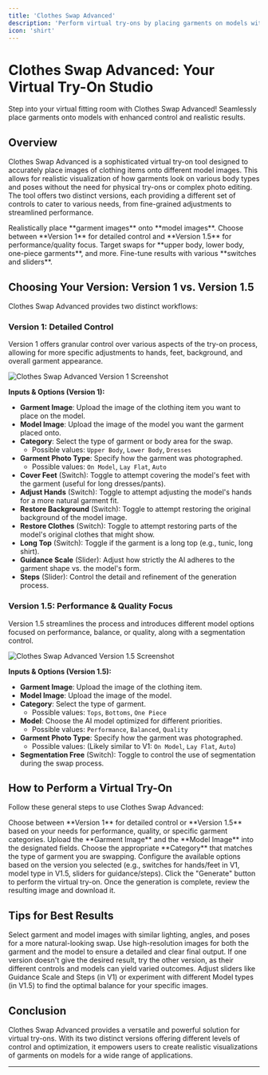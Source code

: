 ```yaml
---
title: 'Clothes Swap Advanced'
description: 'Perform virtual try-ons by placing garments on models with advanced controls'
icon: 'shirt'
---
```


# Clothes Swap Advanced: Your Virtual Try-On Studio

<Tip>
  Step into your virtual fitting room with Clothes Swap Advanced! Seamlessly place garments onto models with enhanced control and realistic results.
</Tip>

## Overview

Clothes Swap Advanced is a sophisticated virtual try-on tool designed to accurately place images of clothing items onto different model images. This allows for realistic visualization of how garments look on various body types and poses without the need for physical try-ons or complex photo editing. The tool offers two distinct versions, each providing a different set of controls to cater to various needs, from fine-grained adjustments to streamlined performance.

<CardGroup cols={2}>
  <Card title="Virtual Try-On" icon="shirt">
    Realistically place **garment images** onto **model images**.
  </Card>
  <Card title="Two Versions" icon="code-branch">
    Choose between **Version 1** for detailed control and **Version 1.5** for performance/quality focus.
  </Card>
  <Card title="Category Specific Swaps" icon="list-ul">
    Target swaps for **upper body, lower body, one-piece garments**, and more.
  </Card>
  <Card title="Customizable Outputs" icon="sliders">
    Fine-tune results with various **switches and sliders**.
  </Card>
</CardGroup>

## Choosing Your Version: Version 1 vs. Version 1.5

Clothes Swap Advanced provides two distinct workflows:

### Version 1: Detailed Control

Version 1 offers granular control over various aspects of the try-on process, allowing for more specific adjustments to hands, feet, background, and overall garment appearance.

<Frame>
  <img src="https://pixiomedia.nyc3.digitaloceanspaces.com/docs/Screenshot%202025-05-13%20153914.png" alt="Clothes Swap Advanced Version 1 Screenshot" />
</Frame>

**Inputs & Options (Version 1):**

*   **Garment Image**: Upload the image of the clothing item you want to place on the model.
*   **Model Image**: Upload the image of the model you want the garment placed onto.
*   **Category**: Select the type of garment or body area for the swap.
    *   Possible values: `Upper Body`, `Lower Body`, `Dresses`
*   **Garment Photo Type**: Specify how the garment was photographed.
    *   Possible values: `On Model`, `Lay Flat`, `Auto`
*   **Cover Feet** (Switch): Toggle to attempt covering the model's feet with the garment (useful for long dresses/pants).
*   **Adjust Hands** (Switch): Toggle to attempt adjusting the model's hands for a more natural garment fit.
*   **Restore Background** (Switch): Toggle to attempt restoring the original background of the model image.
*   **Restore Clothes** (Switch): Toggle to attempt restoring parts of the model's original clothes that might show.
*   **Long Top** (Switch): Toggle if the garment is a long top (e.g., tunic, long shirt).
*   **Guidance Scale** (Slider): Adjust how strictly the AI adheres to the garment shape vs. the model's form.
*   **Steps** (Slider): Control the detail and refinement of the generation process.

### Version 1.5: Performance & Quality Focus

Version 1.5 streamlines the process and introduces different model options focused on performance, balance, or quality, along with a segmentation control.

<Frame>
  <img src="https://pixiomedia.nyc3.digitaloceanspaces.com/docs/Screenshot%202025-05-13%20153929.png" alt="Clothes Swap Advanced Version 1.5 Screenshot" />
</Frame>

**Inputs & Options (Version 1.5):**

*   **Garment Image**: Upload the image of the clothing item.
*   **Model Image**: Upload the image of the model.
*   **Category**: Select the type of garment.
    *   Possible values: `Tops`, `Bottoms`, `One Piece`
*   **Model**: Choose the AI model optimized for different priorities.
    *   Possible values: `Performance`, `Balanced`, `Quality`
*   **Garment Photo Type**: Specify how the garment was photographed.
    *   Possible values: (Likely similar to V1: `On Model`, `Lay Flat`, `Auto`)
*   **Segmentation Free** (Switch): Toggle to control the use of segmentation during the swap process.

## How to Perform a Virtual Try-On

Follow these general steps to use Clothes Swap Advanced:

<Steps>
  <Step title="Select Version" icon="code-branch">
    Choose between **Version 1** for detailed control or **Version 1.5** based on your needs for performance, quality, or specific garment categories.
  </Step>
  <Step title="Upload Images" icon="upload">
    Upload the **Garment Image** and the **Model Image** into the designated fields.
  </Step>
  <Step title="Select Category" icon="list-ul">
    Choose the appropriate **Category** that matches the type of garment you are swapping.
  </Step>
  <Step title="Adjust Settings" icon="sliders">
    Configure the available options based on the version you selected (e.g., switches for hands/feet in V1, model type in V1.5, sliders for guidance/steps).
  </Step>
  <Step title="Generate Try-On" icon="play">
    Click the "Generate" button to perform the virtual try-on.
  </Step>
  <Step title="Review and Download" icon="eye">
    Once the generation is complete, review the resulting image and download it.
  </Step>
</Steps>

## Tips for Best Results

<CardGroup cols={2}>
  <Card title="Use Compatible Images" icon="image">
    Select garment and model images with similar lighting, angles, and poses for a more natural-looking swap.
  </Card>
  <Card title="High-Quality Inputs" icon="star">
    Use high-resolution images for both the garment and the model to ensure a detailed and clear final output.
  </Card>
  <Card title="Experiment with Versions" icon="code-branch">
    If one version doesn't give the desired result, try the other version, as their different controls and models can yield varied outcomes.
  </Card>
  <Card title="Fine-Tune Settings" icon="sliders">
    Adjust sliders like Guidance Scale and Steps (in V1) or experiment with different Model types (in V1.5) to find the optimal balance for your specific images.
  </Card>
</CardGroup>

## Conclusion

Clothes Swap Advanced provides a versatile and powerful solution for virtual try-ons. With its two distinct versions offering different levels of control and optimization, it empowers users to create realistic visualizations of garments on models for a wide range of applications.

---
